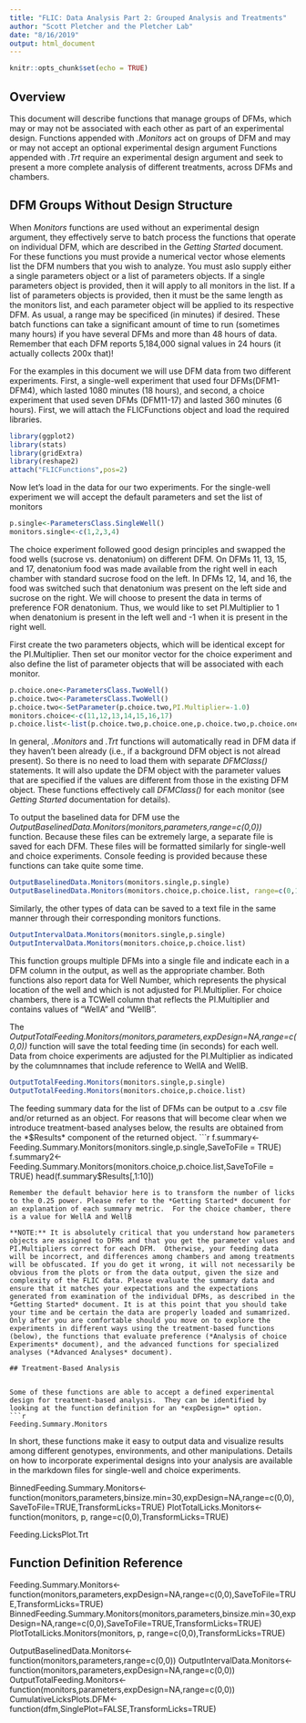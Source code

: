 ```yaml
---
title: "FLIC: Data Analysis Part 2: Grouped Analysis and Treatments"
author: "Scott Pletcher and the Pletcher Lab"
date: "8/16/2019"
output: html_document
---
```


```r
knitr::opts_chunk$set(echo = TRUE)
```

## Overview

This document will describe  functions that manage groups of DFMs, which may or may not be associated with each other as part of an experimental design. Functions appended with *.Monitors* act on groups of DFM and may or may not accept an optional experimental design argument  Functions appended with *.Trt* require an experimental design argument and seek to present a more complete analysis of different treatments, across DFMs and chambers.

## DFM Groups Without Design Structure

When *Monitors* functions are used without an experimental design argument, they effectively serve to batch process the functions that operate on individual DFM, which are described in the *Getting Started* document.
For these functions you must provide a numerical vector whose elements list the DFM numbers that you wish to analyze. You must aslo supply either a single parameters object or a list of parameters objects. If a single parameters object is provided, then it will apply to all monitors in the list.  If a list of parameters objects is provided, then it must be the same length as the monitors list, and each parameter object will be applied to its respective DFM. As usual, a range may be specificed (in minutes) if desired.  These batch functions can take a significant amount of time to run (sometimes many hours) if you have several DFMs and more than 48 hours of data. Remember that each DFM reports 5,184,000 signal values in 24 hours (it actually collects 200x that)!

For the examples in this document we will use DFM data from two different experiments.  First, a single-well experiment that used four DFMs(DFM1-DFM4), which lasted 1080 minutes (18 hours), and second, a choice experiment that used seven DFMs (DFM11-17) and lasted 360 minutes (6 hours). First, we will attach the FLICFunctions object and load the required libraries.

```r
library(ggplot2)
library(stats)
library(gridExtra)
library(reshape2)
attach("FLICFunctions",pos=2)
```

Now let's load in the data for our two experiments.  For the single-well experiment we will accept the default parameters and set the list of monitors

```r
p.single<-ParametersClass.SingleWell()
monitors.single<-c(1,2,3,4)
```

The choice experiment followed good design principles and swapped the food wells (sucrose vs. denatonium) on different DFM. On DFMs 11, 13, 15, and 17, denatonium food was made available from the right well in each chamber with standard sucrose food on the left.  In DFMs 12, 14, and 16, the food was switched such that denatonium was present on the left side and sucrose on the right. We will choose to present the data in terms of preference FOR denatonium.  Thus, we would like to set PI.Multiplier to 1 when denatonium is present in the left well and -1 when it is present in the right well.

First create the two parameters objects, which will be identical except for the PI.Multiplier. Then set our monitor vector for the choice experiment and also define the list of parameter objects that will be associated with each monitor.

```r
p.choice.one<-ParametersClass.TwoWell()
p.choice.two<-ParametersClass.TwoWell()
p.choice.two<-SetParameter(p.choice.two,PI.Multiplier=-1.0)
monitors.choice<-c(11,12,13,14,15,16,17)
p.choice.list<-list(p.choice.two,p.choice.one,p.choice.two,p.choice.one,p.choice.two,p.choice.one,p.choice.two)
```



In general, *.Monitors* and *.Trt* functions will automatically read in DFM data if they haven't been already (i.e., if a background DFM object is not alread present). So there is no need to load them with separate *DFMClass()* statements.  It will also update the DFM object with the parameter values that are specified if the values are different from those in the existing DFM object.  These functions effectively call *DFMClass()* for each monitor (see *Getting Started* documentation for details).

To output the baselined data for DFM use the *OutputBaselinedData.Monitors(monitors,parameters,range=c(0,0))* function.  Because these files can be extremely large, a separate file is saved for each DFM.  These files will be formatted similarly for single-well and choice experiments. Console feeding is provided because these functions can take quite some time.
```r
OutputBaselinedData.Monitors(monitors.single,p.single)
OutputBaselinedData.Monitors(monitors.choice,p.choice.list, range=c(0,15)) ## Applies parameters objects to DFM objects elementwise.
```


Similarly, the other types of data can be saved to a text file in the same manner through their corresponding monitors functions.
```r
OutputIntervalData.Monitors(monitors.single,p.single)
OutputIntervalData.Monitors(monitors.choice,p.choice.list)
```

This function groups multiple DFMs into a single file and indicate each in a DFM column in the output, as well as the appropriate chamber.  Both functions also report data for Well Number, which represents the physical location of the well and which is not adjusted for PI.Multiplier. For choice chambers, there is a TCWell column that reflects the PI.Multiplier and contains values of "WellA" and "WellB".   

The *OutputTotalFeeding.Monitors(monitors,parameters,expDesign=NA,range=c(0,0))* function will save the total feeding time (in seconds) for each well. Data from choice experiments are adjusted for the PI.Multiplier as indicated by the columnnames that include reference to WellA and WellB.
```r
OutputTotalFeeding.Monitors(monitors.single,p.single)
OutputTotalFeeding.Monitors(monitors.choice,p.choice.list)
```

The feeding summary data for the list of DFMs can be output to a .csv file and/or returned as an object. For reasons that will become clear when we introduce treatment-based analyses below, the results are obtained from the *$Results* component of the returned object.
```r
f.summary<-Feeding.Summary.Monitors(monitors.single,p.single,SaveToFile = TRUE)
f.summary2<-Feeding.Summary.Monitors(monitors.choice,p.choice.list,SaveToFile = TRUE)
head(f.summary$Results[,1:10])
```
Remember the default behavior here is to transform the number of licks to the 0.25 power. Please refer to the *Getting Started* document for an explanation of each summary metric.  For the choice chamber, there is a value for WellA and WellB

**NOTE:** It is absolutely critical that you understand how parameters objects are assigned to DFMs and that you get the parameter values and PI.Multipliers correct for each DFM.  Otherwise, your feeding data will be incorrect, and differences among chambers and among treatments will be obfuscated. If you do get it wrong, it will not necessarily be obvious from the plots or from the data output, given the size and complexity of the FLIC data. Please evaluate the summary data and ensure that it matches your expectations and the expectations generated from examination of the individual DFMs, as described in the *Getting Started* document. It is at this point that you should take your time and be certain the data are properly loaded and sumamrized. Only after you are comfortable should you move on to explore the experiments in different ways using the treatment-based functions (below), the functions that evaluate preference (*Analysis of choice Experiments* document), and the advanced functions for specialized analyses (*Advanced Analyses* document).

## Treatment-Based Analysis


Some of these functions are able to accept a defined experimental design for treatment-based analysis.  They can be identified by looking at the function definition for an *expDesign=* option. 
```r
Feeding.Summary.Monitors
```
In short, these functions make it easy to output data and visualize results among different genotypes, environments, and other manipulations.  Details on how to incorporate experimental designs into your analysis are available in the markdown files for single-well and choice experiments.



BinnedFeeding.Summary.Monitors<-function(monitors,parameters,binsize.min=30,expDesign=NA,range=c(0,0),SaveToFile=TRUE,TransformLicks=TRUE)
PlotTotalLicks.Monitors<-function(monitors, p, range=c(0,0),TransformLicks=TRUE)



Feeding.LicksPlot.Trt


## Function Definition Reference
Feeding.Summary.Monitors<-function(monitors,parameters,expDesign=NA,range=c(0,0),SaveToFile=TRUE,TransformLicks=TRUE)
BinnedFeeding.Summary.Monitors(monitors,parameters,binsize.min=30,expDesign=NA,range=c(0,0),SaveToFile=TRUE,TransformLicks=TRUE)
PlotTotalLicks.Monitors(monitors, p, range=c(0,0),TransformLicks=TRUE)

OutputBaselinedData.Monitors<-function(monitors,parameters,range=c(0,0))
OutputIntervalData.Monitors<-function(monitors,parameters,expDesign=NA,range=c(0,0))
OutputTotalFeeding.Monitors<-function(monitors,parameters,expDesign=NA,range=c(0,0))
CumulativeLicksPlots.DFM<-function(dfm,SinglePlot=FALSE,TransformLicks=TRUE)

